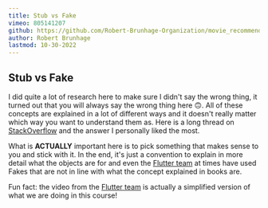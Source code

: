 ```yaml
---
title: Stub vs Fake
vimeo: 805141207
github: https://github.com/Robert-Brunhage-Organization/movie_recommendation_app_course/commits/main
author: Robert Brunhage
lastmod: 10-30-2022
---
```


## Stub vs Fake

I did quite a lot of research here to make sure I didn't say the wrong thing, it turned out that you will always say the wrong thing here 🙃. All of these concepts are explained in a lot of different ways and it doesn't really matter which way you want to understand them as. Here is a long thread on [StackOverflow](https://stackoverflow.com/questions/346372/whats-the-difference-between-faking-mocking-and-stubbing/55030455#55030455) and the answer I personally liked the most.

  

What is **ACTUALLY** important here is to pick something that makes sense to you and stick with it. In the end, it's just a convention to explain in more detail what the objects are for and even the [Flutter team](https://youtu.be/Yy4NgbqNNtY?t=1304) at times have used Fakes that are not in line with what the concept explained in books are.

  

Fun fact: the video from the [Flutter team](https://www.youtube.com/watch?v=Yy4NgbqNNtY) is actually a simplified version of what we are doing in this course!

